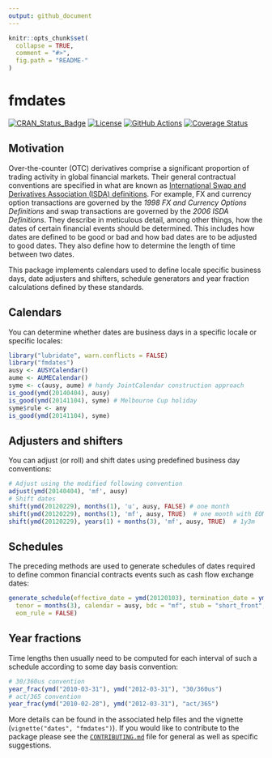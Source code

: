 ```yaml
---
output: github_document
---
```


<!-- README.md is generated from README.Rmd. Please edit that file -->

```r
knitr::opts_chunk$set(
  collapse = TRUE,
  comment = "#>",
  fig.path = "README-"
)
```

# fmdates

<!-- badges: start -->
[![CRAN_Status_Badge](http://www.r-pkg.org/badges/version/fmdates)](https://cran.r-project.org/package=fmdates) [![License](https://img.shields.io/badge/license-GPL--2-blue.svg)](http://choosealicense.com/licenses/gpl-2.0/) [![GitHub Actions](https://github.com/imanuelcostigan/fmdates/workflows/R-CMD-check/badge.svg)](https://github.com/imanuelcostigan/fmdates/actions?workflow=R-CMD-check) [![Coverage Status](https://img.shields.io/codecov/c/github/imanuelcostigan/fmdates/master.svg)](https://codecov.io/github/imanuelcostigan/fmdates?branch=master)
<!-- badges: end -->

## Motivation

Over-the-counter (OTC) derivatives comprise a significant proportion of trading activity in global financial markets. Their general contractual conventions are specified in what are known as [International Swap and Derivatives Association (ISDA) definitions](https://www.isda.org/books/). For example, FX and currency option transactions are governed by the *1998 FX and Currency Options Definitions* and swap transactions are governed by the *2006 ISDA Definitions*. They describe in meticulous detail, among other things, how the dates of certain financial events should be determined. This includes how dates are defined to be good or bad and how bad dates are to be adjusted to good dates. They also define how to determine the length of time between two dates.

This package implements calendars used to define locale specific business days, date adjusters and shifters, schedule generators and year fraction calculations defined by these standards.


## Calendars

You can determine whether dates are business days in a specific locale or specific locales:

```r
library("lubridate", warn.conflicts = FALSE)
library("fmdates")
ausy <- AUSYCalendar()
aume <- AUMECalendar()
syme <- c(ausy, aume) # handy JointCalendar construction approach
is_good(ymd(20140404), ausy)
is_good(ymd(20141104), syme) # Melbourne Cup holiday
syme$rule <- any
is_good(ymd(20141104), syme)
```

## Adjusters and shifters

You can adjust (or roll) and shift dates using predefined business day conventions:

```r
# Adjust using the modified following convention
adjust(ymd(20140404), 'mf', ausy)
# Shift dates
shift(ymd(20120229), months(1), 'u', ausy, FALSE) # one month
shift(ymd(20120229), months(1), 'mf', ausy, TRUE)  # one month with EOM rule
shift(ymd(20120229), years(1) + months(3), 'mf', ausy, TRUE)  # 1y3m
```

## Schedules

The preceding methods are used to generate schedules of dates required to define common financial contracts events such as cash flow exchange dates:

```r
generate_schedule(effective_date = ymd(20120103), termination_date = ymd(20130103), 
  tenor = months(3), calendar = ausy, bdc = "mf", stub = "short_front", 
  eom_rule = FALSE)
```


## Year fractions

Time lengths then usually need to be computed for each interval of such a schedule according to some day basis convention:

```r
# 30/360us convention
year_frac(ymd("2010-03-31"), ymd("2012-03-31"), "30/360us")
# act/365 convention
year_frac(ymd("2010-02-28"), ymd("2012-03-31"), "act/365")
```

More details can be found in the associated help files and the vignette (`vignette("dates", "fmdates")`). If you would like to contribute to the package please see the [`CONTRIBUTING.md`](https://github.com/imanuelcostigan/fmdates/blob/master/CONTRIBUTING.md) file for general as well as specific suggestions.
